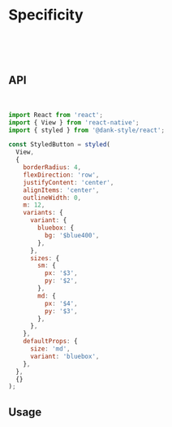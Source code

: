 
<Meta title="api/Specificity" />

# Specificity

<br />
<br />
<br />

## API

<br />

```jsx
import React from 'react';
import { View } from 'react-native';
import { styled } from '@dank-style/react';

const StyledButton = styled(
  View,
  {
    borderRadius: 4,
    flexDirection: 'row',
    justifyContent: 'center',
    alignItems: 'center',
    outlineWidth: 0,
    m: 12,
    variants: {
      variant: {
        bluebox: {
          bg: '$blue400',
        },
      },
      sizes: {
        sm: {
          px: '$3',
          py: '$2',
        },
        md: {
          px: '$4',
          py: '$3',
        },
      },
    },
    defaultProps: {
      size: 'md',
      variant: 'bluebox',
    },
  },
  {}
);
```

## Usage

<Canvas>
  <Story id="api-stories-basestylevariantsizes--base-style-variant-sizes" />
</Canvas>

<!-- ```jsx
  return (
    <Wrapper>
      <View style={{ display: 'flex', flexDirection: 'row' }}>
        <View>
          <StyledButton size="sm">
            <Text>bluebox - sm</Text>
          </StyledButton>
          <StyledButton variant="greenbox" size="sm">
            <Text>greenbox - sm</Text>
          </StyledButton>
          <StyledButton variant="yellowbox" size="sm">
            <Text>yellowbox - sm</Text>
          </StyledButton>
        </View>
        <View>
          <StyledButton>
            <Text>bluebox - md</Text>
          </StyledButton>
          <StyledButton variant="greenbox">
            <Text>greenbox -md</Text>
          </StyledButton>
          <StyledButton variant="yellowbox">
            <Text>yellowbox - md</Text>
          </StyledButton>
        </View>
      </View>
    </Wrapper>
  );
}
``` -->
